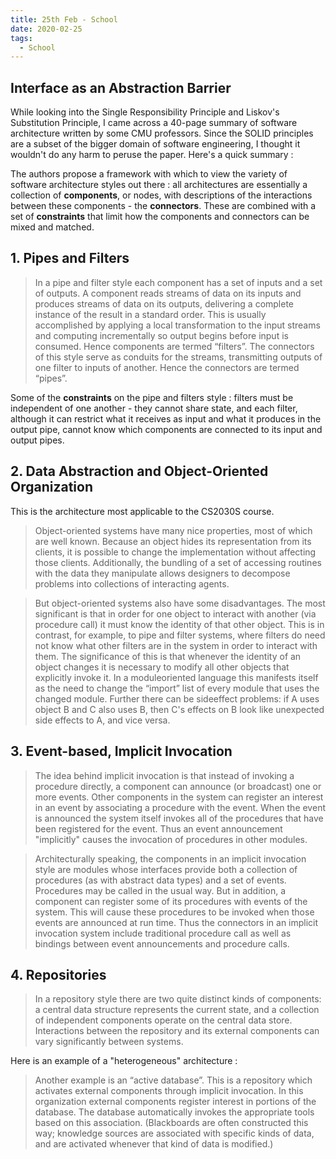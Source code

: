 ```yaml
---
title: 25th Feb - School
date: 2020-02-25
tags:
  - School
---
```


## Interface as an Abstraction Barrier

While looking into the Single Responsibility Principle and 
Liskov's Substitution Principle, I came across a 40-page 
summary of software architecture written by some CMU professors.
Since the SOLID principles are a subset of the bigger domain of
software engineering, I thought it wouldn't do any harm to peruse the paper.
Here's a quick summary :

The authors propose a framework with which to view the variety of
software architecture styles out there : all architectures are essentially
a collection of **components**, or nodes, with descriptions of the 
interactions between these components - the **connectors**. These are
combined with a set of **constraints** that limit how the components 
and connectors can be mixed and matched. 

## 1. Pipes and Filters

>In a pipe and filter style each component has a set of inputs and a set of
outputs. A component reads streams of data on its inputs and produces
streams of data on its outputs, delivering a complete instance of the result in a
standard order. This is usually accomplished by applying a local
transformation to the input streams and computing incrementally so output
begins before input is consumed. Hence components are termed “filters”. The
connectors of this style serve as conduits for the streams, transmitting outputs
of one filter to inputs of another. Hence the connectors are termed “pipes”.

Some of the **constraints** on the pipe and filters style :
filters must be independent of one another - they cannot share state, and
each filter, although it can restrict what it receives as input
and what it produces in the output pipe, cannot know which components
are connected to its input and output pipes.

## 2. Data Abstraction and Object-Oriented Organization

This is the architecture most applicable to the CS2030S course.

>Object-oriented systems have many nice properties, most of which are well
known. Because an object hides its representation from its clients, it is possible
to change the implementation without affecting those clients. Additionally,
the bundling of a set of accessing routines with the data they manipulate
allows designers to decompose problems into collections of interacting agents.

>But object-oriented systems also have some disadvantages. The most
significant is that in order for one object to interact with another (via
procedure call) it must know the identity of that other object. This is in
contrast, for example, to pipe and filter systems, where filters do need not
know what other filters are in the system in order to interact with them. The
significance of this is that whenever the identity of an object changes it is
necessary to modify all other objects that explicitly invoke it. In a moduleoriented language this manifests itself as the need to change the “import” list
of every module that uses the changed module. Further there can be sideeffect problems: if A uses object B and C also uses B, then C's effects on B look
like unexpected side effects to A, and vice versa.

## 3. Event-based, Implicit Invocation

>The idea behind implicit invocation is that instead of invoking a
procedure directly, a component can announce (or broadcast) one or more
events. Other components in the system can register an interest in an event by
associating a procedure with the event. When the event is announced the
system itself invokes all of the procedures that have been registered for the
event. Thus an event announcement "implicitly" causes the invocation of
procedures in other modules.

>Architecturally speaking, the components in an implicit invocation style
are modules whose interfaces provide both a collection of procedures (as with
abstract data types) and a set of events. Procedures may be called in the usual
way. But in addition, a component can register some of its procedures with
events of the system. This will cause these procedures to be invoked when
those events are announced at run time. Thus the connectors in an implicit
invocation system include traditional procedure call as well as bindings
between event announcements and procedure calls.

## 4. Repositories

>In a repository style there are two quite distinct kinds of components: a central
data structure represents the current state, and a collection of independent
components operate on the central data store. Interactions between the
repository and its external components can vary significantly between systems.

Here is an example of a "heterogeneous" architecture :

>Another example is an “active database”. This is a repository which
activates external components through implicit invocation. In this
organization external components register interest in portions of the database.
The database automatically invokes the appropriate tools based on this
association. (Blackboards are often constructed this way; knowledge sources are
associated with specific kinds of data, and are activated whenever that kind of
data is modified.)

